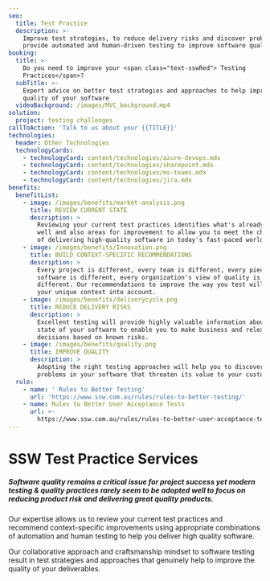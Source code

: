 ```yaml
---
seo:
  title: Test Practice
  description: >-
    Improve test strategies, to reduce delivery risks and discover problems, and
    provide automated and human-driven testing to improve software quality.
booking:
  title: >-
    Do you need to improve your <span class="text-sswRed"> Testing
    Practices</span>?
  subTitle: >-
    Expert advice on better test strategies and approaches to help improve the
    quality of your software
  videoBackground: /images/MVC_background.mp4
solution:
  project: testing challenges
callToAction: 'Talk to us about your {{TITLE}}'
technologies:
  header: Other Technologies
  technologyCards:
    - technologyCard: content/technologies/azure-devops.mdx
    - technologyCard: content/technologies/sharepoint.mdx
    - technologyCard: content/technologies/ms-teams.mdx
    - technologyCard: content/technologies/jira.mdx
benefits:
  benefitList:
    - image: /images/benefits/market-analysis.png
      title: REVIEW CURRENT STATE
      description: >
        Reviewing your current test practices identifies what's already working
        well and also areas for improvement to allow you to meet the challenges
        of delivering high-quality software in today's fast-paced world.
    - image: /images/benefits/Innovation.png
      title: BUILD CONTEXT-SPECIFIC RECOMMENDATIONS
      description: >
        Every project is different, every team is different, every piece of
        software is different, every organization's view of quality is
        different. Our recommendations to improve the way you test will take
        your unique context into account.
    - image: /images/benefits/deliverycycle.png
      title: REDUCE DELIVERY RISKS
      description: >
        Excellent testing will provide highly valuable information about the
        state of your software to enable you to make business and release
        decisions based on known risks.
    - image: /images/benefits/quality.png
      title: IMPROVE QUALITY
      description: >
        Adopting the right testing approaches will help you to discover the
        problems in your software that threaten its value to your customers.
  rule:
    - name: ' Rules to Better Testing'
      url: 'https://www.ssw.com.au/rules/rules-to-better-testing/'
    - name: Rules to Better User Acceptance Tests
      url: >-
        https://www.ssw.com.au/rules/rules-to-better-user-acceptance-tests-uat-for-bug-management
---
```


# SSW Test Practice Services

##### Software quality remains a critical issue for project success yet modern testing & quality practices rarely seem to be adopted well to focus on reducing product risk and delivering great quality products.

Our expertise allows us to review your current test practices and recommend context-specific improvements using appropriate combinations of automation and human testing to help you deliver high quality software.

Our collaborative approach and craftsmanship mindset to software testing result in test strategies and approaches that genuinely help to improve the quality of your deliverables.
